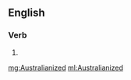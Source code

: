 ==English==

===Verb===
{{head|en}}

# {{en-past of|Australianize}}

[[mg:Australianized]]
[[ml:Australianized]]